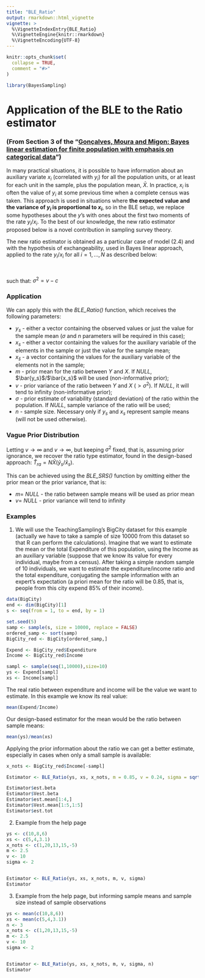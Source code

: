 ```yaml
---
title: "BLE_Ratio"
output: rmarkdown::html_vignette
vignette: >
  %\VignetteIndexEntry{BLE_Ratio}
  %\VignetteEngine{knitr::rmarkdown}
  %\VignetteEncoding{UTF-8}
---
```


```r
knitr::opts_chunk$set(
  collapse = TRUE,
  comment = "#>"
)
```

```r
library(BayesSampling)
```


# Application of the BLE to the Ratio estimator

### (From Section 3 of the "[Gonçalves, Moura and Migon: Bayes linear estimation for finite population with emphasis on categorical data](https://www150.statcan.gc.ca/n1/en/catalogue/12-001-X201400111886)") 

In many practical situations, it is possible to have information about an auxiliary variate $x_i$ (correlated with $y_i$) for all the population units, or at least for each unit in the sample, plus the population mean, $\bar X$. In practice, $x_i$ is often the value of $y_i$ at some previous time when a complete census was taken. This approach is used in situations where __the expected value and the variance of $y_i$ is proportional to $x_i$__, so in the BLE setup, we replace some hypotheses about the $y$'s with ones about the first two moments of the rate $y_i$/$x_i$. To the best of our knowledge, the new ratio estimator proposed below is a novel contribution in sampling survey theory.  

The new ratio estimator is obtained as a particular case of model (2.4) and with the hypothesis of exchangeability, used in Bayes linear approach, applied to the rate $y_i$/$x_i$ for all $i = 1,..., N$ as described below:  
 
\begin{equation}
\tag{3.1}

E \left( \frac{y_i}{x_i} \right) = m,   \hspace{0.7cm}
V \left( \frac{y_i}{x_i} \right) = v 
\hspace{0.7cm} \text{and} \hspace{0.7cm}
Cov \left( \frac{y_i}{x_i},\frac{y_j}{x_j} \right) = c, \hspace{0.5cm} 
i,j = 1,...,N \hspace{0.5cm} \forall i \neq j
\end{equation}  
\par

such that: $\sigma^2 = v - c$
  
  
### Application

We can apply this with the _BLE_Ratio()_ function, which receives the following parameters:  

* $y_s$ - either a vector containing the observed values or just the value for the sample mean ($\sigma$ and $n$ parameters will be required in this case);
* $x_s$ - either a vector containing the values for the auxiliary variable of the elements in the sample or just the value for the sample mean;
* $x_{\bar{s}}$ - a vector containing the values for the auxiliary variable of the elements not in the sample;
* $m$ - prior mean for the ratio between $Y$ and $X$. If _NULL_, $\bar{y_s}$/$\bar{x_s}$ will be used (non-informative prior);
* $v$ - prior variance of the ratio between $Y$ and $X$ ($> \sigma^2$). If _NULL_, it will tend to infinity (non-informative prior);
* $\sigma$ - prior estimate of variability (standard deviation) of the ratio within the population. If _NULL_, sample variance of the ratio will be used;
* $n$ - sample size. Necessary only if $y_s$ and $x_s$ represent sample means (will not be used otherwise).


### Vague Prior Distribution

Letting $v \to \infty$ and $v \to \infty$, but keeping $\sigma^2$ fixed, that is, assuming prior ignorance, we recover the ratio type estimator, found in the design-based approach: $\hat{T}_{ra} = N \bar{X} (\bar{y}_s / \bar{x}_s)$.\  

This can be achieved using the _BLE_SRS()_ function by omitting either the prior mean or the prior variance, that is:

* $m =$ _NULL_ - the ratio between sample means will be used as prior mean 
* $v =$ _NULL_ - prior variance will tend to infinity



### Examples

1. We will use the TeachingSampling's BigCity dataset for this example (actually we have to take a sample of size $10000$ from this dataset so that R can perform the calculations). Imagine that we want to estimate the mean or the total Expenditure of this population, using the Income as an auxiliary variable (suppose that we know its value for every individual, maybe from a census). After taking a simple random sample of 10 individuals, we want to estimate the expenditure/income ratio and the total expenditure, conjugating the sample information with an expert's expectation (a priori mean for the ratio will be $0.85$, that is, people from this city expend 85% of their income).  


```r
data(BigCity)
end <- dim(BigCity)[1]
s <- seq(from = 1, to = end, by = 1)

set.seed(5)
samp <- sample(s, size = 10000, replace = FALSE)
ordered_samp <- sort(samp)
BigCity_red <- BigCity[ordered_samp,]

Expend <- BigCity_red$Expenditure
Income <- BigCity_red$Income

sampl <- sample(seq(1,10000),size=10)
ys <- Expend[sampl]
xs <- Income[sampl]
```
  
    
The real ratio between expenditure and income will be the value we want to estimate. In this example we know its real value:  

```r
mean(Expend/Income)
```


Our design-based estimator for the mean would be the ratio between sample means:  
  
```r
mean(ys)/mean(xs)
```
  
  
Applying the prior information about the ratio we can get a better estimate, especially in cases when only a small sample is available:  

```r
x_nots <- BigCity_red$Income[-sampl]

Estimator <- BLE_Ratio(ys, xs, x_nots, m = 0.85, v = 0.24, sigma = sqrt(0.23998))

Estimator$est.beta
Estimator$Vest.beta
Estimator$est.mean[1:4,]
Estimator$Vest.mean[1:5,1:5]
Estimator$est.tot
```




2. Example from the help page

```r
ys <- c(10,8,6)
xs <- c(5,4,3.1)
x_nots <- c(1,20,13,15,-5)
m <- 2.5
v <- 10
sigma <- 2


Estimator <- BLE_Ratio(ys, xs, x_nots, m, v, sigma)
Estimator
```



3. Example from the help page, but informing sample means and sample size instead of sample observations

```r
ys <- mean(c(10,8,6))
xs <- mean(c(5,4,3.1))
n <- 3
x_nots <- c(1,20,13,15,-5)
m <- 2.5
v <- 10
sigma <- 2


Estimator <- BLE_Ratio(ys, xs, x_nots, m, v, sigma, n)
Estimator
```


